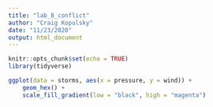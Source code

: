 ```yaml
---
title: "lab_8_conflict"
author: "Craig Kopulsky"
date: "11/23/2020"
output: html_document
---
```


```r
knitr::opts_chunk$set(echo = TRUE)
library(tidyverse)
```



```r
ggplot(data = storms, aes(x = pressure, y = wind)) +
    geom_hex() +
    scale_fill_gradient(low = "black", high = "magenta")
```

